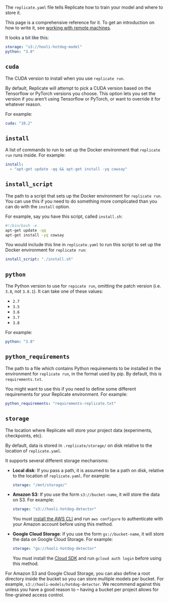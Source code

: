 
<DocsLayout title="replicate.yaml reference">


The `replicate.yaml` file tells Replicate how to train your model and where to store it. 

This page is a comprehensive reference for it. To get an introduction on how to write it, see [working with remote machines](/docs/tutorial/remote-machines).

<!-- `replicate.yaml` goes in the same directory as your model's source code. It must be in the root directory (the same directory as the root of your Git repository, for example) because Replicate uses the location of the file to figure out where your model is located. (maybe this lives in tutorial) -->

It looks a bit like this:

```yaml
storage: "s3://hooli-hotdog-model"
python: "3.8"
```

## `cuda`

The CUDA version to install when you use `replicate run`.

By default, Replicate will attempt to pick a CUDA version based on the Tensorflow or PyTorch versions you choose. This option lets you set the version if you aren't using Tensorflow or PyTorch, or want to override it for whatever reason.

For example:

```yaml
cuda: "10.2"
```

## `install`

A list of commands to run to set up the Docker environment that `replicate run` runs inside. For example:

```yaml
install:
  - "apt-get update -qq && apt-get install -yq cowsay"
```

## `install_script`

The path to a script that sets up the Docker environment for `replicate run`. You can use this if you need to do something more complicated than you can do with the `install` option.

For example, say you have this script, called `install.sh`:

```bash
#!/bin/bash -e
apt-get update -qq
apt-get install -yq cowsay
```

You would include this line in `replicate.yaml` to run this script to set up the Docker environment for `replicate run`:

```yaml
install_script: "./install.sh"
```

## `python`

The Python version to use for `repicate run`, omitting the patch version \(i.e. `3.8`, not `3.8.1`\). It can take one of these values:

- `2.7`
- `3.5`
- `3.6`
- `3.7`
- `3.8`

For example:

```yaml
python: "3.8"
```

## `python_requirements`

The path to a file which contains Python requirements to be installed in the environment for `replicate run`, in the format used by pip. By default, this is `requirements.txt`.

You might want to use this if you need to define some different requirements for your Replicate environment. For example:

```yaml
python_requirements: "requirements-replicate.txt"
```

<!-- FIXME: this is an anti-pattern... we want people to be using normal requirements.txt, really... -->

## `storage`

The location where Replicate will store your project data (experiments, checkpoints, etc).

By default, data is stored in `.replicate/storage/` on disk relative to the location of `replicate.yaml`.

It supports several different storage mechanisms:

- **Local disk**: If you pass a path, it is assumed to be a path on disk, relative to the location of `replicate.yaml`. For example:

  ```yaml
  storage: "/mnt/storage/"
  ```

- **Amazon S3**: If you use the form `s3://bucket-name`, it will store the data on S3. For example:

  ```yaml
  storage: "s3://hooli-hotdog-detector"
  ```

  You must [install the AWS CLI](https://docs.aws.amazon.com/cli/latest/userguide/cli-chap-install.html) and run `aws configure` to authenticate with your Amazon account before using this method.

- **Google Cloud Storage**: If you use the form `gs://bucket-name`, it will store the data on Google Cloud Storage. For example:

  ```yaml
  storage: "gs://hooli-hotdog-detector"
  ```

  You must install the [Cloud SDK](https://cloud.google.com/sdk) and run `gcloud auth login` before using this method.

For Amazon S3 and Google Cloud Storage, you can also define a root directory inside the bucket so you can store multiple models per bucket. For example, `s3://hooli-models/hotdog-detector`. We recommend against this unless you have a good reason to – having a bucket per project allows for fine-grained access control.

</DocsLayout>

